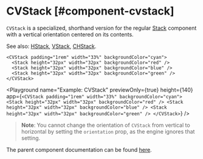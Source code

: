 
# CVStack [#component-cvstack]

`CVStack` is a specialized, shorthand version for the regular [Stack](./Stack) component with a vertical orientation centered on its contents.

See also: [HStack](./HStack.mdx), [VStack](./VStack.mdx), [CHStack](./CHStack.mdx).

```ueml copy
<CVStack padding="1rem" width="33%" backgroundColor="cyan">
  <Stack height="32px" width="32px" backgroundColor="red" />
  <Stack height="32px" width="32px" backgroundColor="blue" />
  <Stack height="32px" width="32px" backgroundColor="green" />
</CVStack>
```

<Playground
  name="Example: CVStack"
  previewOnly={true}
  height={140}
  app={`
    <CVStack padding="1rem" width="33%" backgroundColor="cyan">
      <Stack height="32px" width="32px" backgroundColor="red" />
      <Stack height="32px" width="32px" backgroundColor="blue" />
      <Stack height="32px" width="32px" backgroundColor="green" />
    </CVStack>
  `}
/>

> **Note**: You cannot change the orientation of `CVStack` from vertical to horizontal by setting the `orientation` prop, as the engine ignores that setting.


The parent component documentation can be found [here](./Stack.mdx).